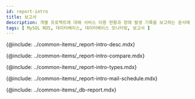 ```yaml
---
id: report-intro
title: 보고서
description: 개별 프로젝트에 대해 서비스 이용 현황과 장애 발생 기록을 보고하는 문서에 대해 알아봅니다.
tags: [ MySQL RDS, 데이터베이스, 데이터베이스 모니터링, 보고서 ]
---
```


<!-- 개요 -->
{@include: ../common-items/_report-intro-desc.mdx}

<!-- ## 보고서의 종류 -->
{@include: ../common-items/_report-intro-compare.mdx}

<!-- ## 보고서의 종류 -->
{@include: ../common-items/_report-intro-types.mdx}

<!-- ## 메일 발송 예약 -->
{@include: ../common-items/_report-intro-mail-schedule.mdx}

{@include: ../common-items/_db-report.mdx}
